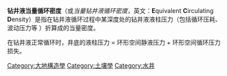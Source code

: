 {{multiple issues|
{{unreferenced|time=2016-10-06T12:34:27+00:00}}
{{copyedit|time=2016-10-06T12:45:15+00:00}}
{{expand|time=2016-10-09T03:32:12+00:00}}
}}
'''钻井液当量循环密度'''（或''当量钻井液循环密度''，英文：'''E'''quivalent '''C'''irculating '''D'''ensity）是指在钻井液循环过程中某深度处的钻井液液柱压力（包括循环压耗、波动压力等 ）折算成的当量密度。

在钻井液正常循环时，井底的液柱压力 = 环形空间静液压力 + 环形空间循环压力损失。

[[Category:大地構造學|Category:大地構造學]]
[[Category:土壤學|Category:土壤學]]
[[Category:水井|Category:水井]]